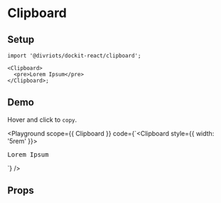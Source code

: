 
# Clipboard

<Description of={Clipboard} />

## Setup

```tsx
import '@divriots/dockit-react/clipboard';

<Clipboard>
  <pre>Lorem Ipsum</pre>
</Clipboard>;
```

## Demo

Hover and click to `copy`.

<Playground
  scope={{ Clipboard }}
  code={`<Clipboard style={{ width: '5rem' }}>
  <pre>Lorem Ipsum</pre>
</Clipboard>`}
/>

## Props

<Props of={Clipboard} />
